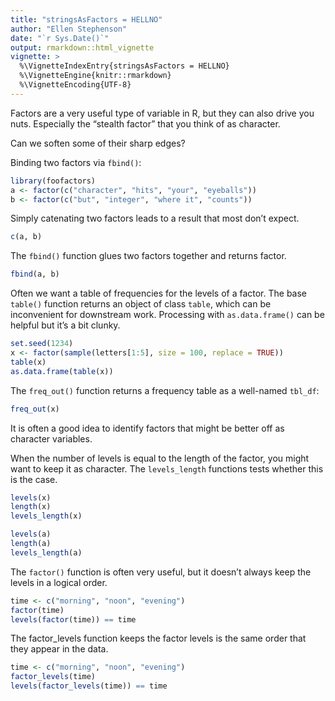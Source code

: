 ```yaml
---
title: "stringsAsFactors = HELLNO"
author: "Ellen Stephenson"
date: "`r Sys.Date()`"
output: rmarkdown::html_vignette
vignette: >
  %\VignetteIndexEntry{stringsAsFactors = HELLNO}
  %\VignetteEngine{knitr::rmarkdown}
  %\VignetteEncoding{UTF-8}
---
```


Factors are a very useful type of variable in R, but they can also drive you nuts. Especially the "stealth factor" that you think of as character.

Can we soften some of their sharp edges?

Binding two factors via `fbind()`:

```r
library(foofactors)
a <- factor(c("character", "hits", "your", "eyeballs"))
b <- factor(c("but", "integer", "where it", "counts"))
```

Simply catenating two factors leads to a result that most don't expect.

```r
c(a, b)
```

The `fbind()` function glues two factors together and returns factor.

```r
fbind(a, b)
```

Often we want a table of frequencies for the levels of a factor. The base `table()` function returns an object of class `table`, which can be inconvenient for downstream work.  Processing with `as.data.frame()` can be helpful but it's a bit clunky.

```r
set.seed(1234)
x <- factor(sample(letters[1:5], size = 100, replace = TRUE))
table(x)
as.data.frame(table(x))
```

The `freq_out()` function returns a frequency table as a well-named `tbl_df`:

```r
freq_out(x)
```

It is often a good idea to identify factors that might be better off as character variables. 

When the number of levels is equal to the length of the factor, you might want to keep it as character. The `levels_length` functions tests whether this is the case. 

```r
levels(x)
length(x)
levels_length(x)

levels(a)
length(a)
levels_length(a)
```

The `factor()` function is often very useful, but it doesn't always keep the levels in a logical order. 

```r
time <- c("morning", "noon", "evening")
factor(time)
levels(factor(time)) == time
```

The factor_levels function keeps the factor levels is the same order that they appear in the data. 

```r
time <- c("morning", "noon", "evening")
factor_levels(time)
levels(factor_levels(time)) == time
```


